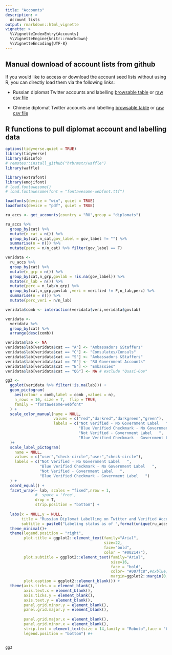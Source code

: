 ```yaml
---
title: "Accounts"
description: >
  Account lists
output: rmarkdown::html_vignette
vignette: >
  %\VignetteIndexEntry{Accounts}
  %\VignetteEngine{knitr::rmarkdown}
  %\VignetteEncoding{UTF-8}
---
```


## Manual download of account lists from github

If you would like to access or download the account seed lists without using R, you can directly load them via the following links:

* Russian diplomat Twitter accounts and labelling [browsable table](https://github.com/schliebs/disinfo/blob/main/inst/extdata/ru/ru_diplomats_twitter_latest.csv) or [raw csv file](https://raw.githubusercontent.com/schliebs/disinfo/main/inst/extdata/ru/ru_diplomats_twitter_latest.csv)

* Chinese diplomat Twitter accounts and labelling [browsable table](https://github.com/schliebs/disinfo/blob/main/inst/extdata/cn/cn_diplomats_twitter_latest.csv) or [raw csv file](https://raw.githubusercontent.com/schliebs/disinfo/main/inst/extdata/cn/cn_diplomats_twitter_latest.csv)



## R functions to pull diplomat account and labelling data

```r
options(tidyverse.quiet = TRUE)
library(tidyverse)
library(disinfo)
# remotes::install_github("hrbrmstr/waffle")
library(waffle)

library(extrafont)
library(emojifont)
# load.fontawesome()
# load.fontawesome(font = "fontawesome-webfont.ttf")

loadfonts(device = "win", quiet = TRUE)
loadfonts(device = "pdf", quiet = TRUE)

ru_accs <- get_accounts(country = "RU",group = "diplomats")
```

```r
ru_accs %>%
  group_by(cat) %>%
  mutate(n_cat = n()) %>%
  group_by(cat,n_cat,gov_label = gov_label != "") %>%
  summarise(n = n()) %>%
  mutate(perc = n/n_cat) %>% filter(gov_label == T)
```


```r
veridata <- 
  ru_accs %>% 
  group_by(cat) %>%
  mutate(n_grp = n()) %>%
  group_by(cat,n_grp,govlab = !is.na(gov_label)) %>%
  mutate(n_lab = n()) %>%
  mutate(perc = n_lab/n_grp) %>% 
  group_by(cat,n_grp,govlab ,veri = verified != F,n_lab,perc) %>%
  summarise(n = n()) %>%
  mutate(perc_veri = n/n_lab)

veridata$comb <- interaction(veridata$veri,veridata$govlab)

veridata <- 
  veridata %>%
  group_by(cat) %>% 
  arrange(desc(comb))

veridata$lab <- NA
veridata$lab[veridata$cat == "A"] <- "Ambassadors &Staffers"
veridata$lab[veridata$cat == "C"] <- "Consulates/Consuls"
veridata$lab[veridata$cat == "S"] <- "Ambassadors &Staffers"
veridata$lab[veridata$cat == "G"] <- "RU Government Accounts"
veridata$lab[veridata$cat == "E"] <- "Embassies"
veridata$lab[veridata$cat == "QG"] <- NA # exclude "Quasi-Gov"
```


```r

gg3 <- 
  ggplot(veridata %>% filter(!is.na(lab))) +
  geom_pictogram(
    aes(colour = comb,label = comb ,values = n),
    n_rows = 10, size = 7,  flip = TRUE,
    family = "fontawesome-webfont"
  ) +
  scale_color_manual(name = NULL,
                     values = c("red","darkred","darkgreen","green"),
                     labels = c("Not Verified - No Government Label   ",
                                "Blue Verified Checkmark - No Government Label   ",
                                "Not Verified - Government Label   ",
                                "Blue Verified Checkmark - Government Label   ")
  )+ 
  scale_label_pictogram(
    name = NULL,
    values = c("user","check-circle","user","check-circle"),
    labels = c("Not Verified - No Government Label   ",
               "Blue Verified Checkmark - No Government Label   ",
               "Not Verified - Government Label   ",
               "Blue Verified Checkmark - Government Label   ")
  ) +
  coord_equal() + 
  facet_wrap(~ lab, scales = "fixed",nrow = 1,
             #  space = 'free',
             drop = T,
             strip.position = "bottom") +
  
  labs(x = NULL,y = NULL,
       title = "Russian Diplomat Labelling on Twitter and Verified Account Status",
       subtitle = paste0("Labeling status as of ",format(unique(ru_accs$labels_scraped),"%d %b %Y")))+
  theme_minimal()+ 
  theme(legend.position = "right",
        plot.title = ggplot2::element_text(family="Arial",
                                           size=22,
                                           face="bold",
                                           color = "#002147"),
        plot.subtitle = ggplot2::element_text(family="Arial",
                                              size=16,
                                              face = "bold",
                                              color= "#007fc8",#oxblue,
                                              margin=ggplot2::margin(0,0,5,0)),
        plot.caption = ggplot2::element_blank()) + 
  theme(axis.ticks.x = element_blank(),
        axis.text.x = element_blank(),
        axis.ticks.y = element_blank(),
        axis.text.y = element_blank(),
        panel.grid.minor.y = element_blank(),
        panel.grid.major.y = element_blank(),
        
        panel.grid.major.x = element_blank(),
        panel.grid.minor.x = element_blank(),
        strip.text = element_text(size = 14,family = "Roboto",face = "bold"),
        legend.position = "bottom") #+ 


gg3

```


